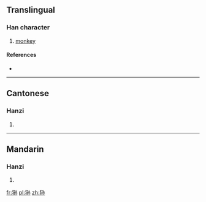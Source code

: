 {{also|猻}}
==Translingual==

===Han character===
{{Han char|rn=94|rad=犬|as=06|sn=9|four=|canj=大竹弓木火 (KHNDF), X大竹弓木 (XKHND)}}

# [[monkey]]

====References====
* {{Han ref|kx=0711.101|hdz=21347.030|uh=72F2|ud=29426}}

----

==Cantonese==

===Hanzi===
{{yue-hanzi|jyut=|y=syun1|tra=猻}}

# {{defn|lang=yue|sort=犬06}}

----

==Mandarin==

===Hanzi===
{{cmn-hanzi|tra=猻|pin=[[sūn]] ([[sun1]])|wg=sun<sup>1</sup>}}

# {{defn|lang=cmn|sort=犬06}}

[[fr:狲]]
[[pl:狲]]
[[zh:狲]]